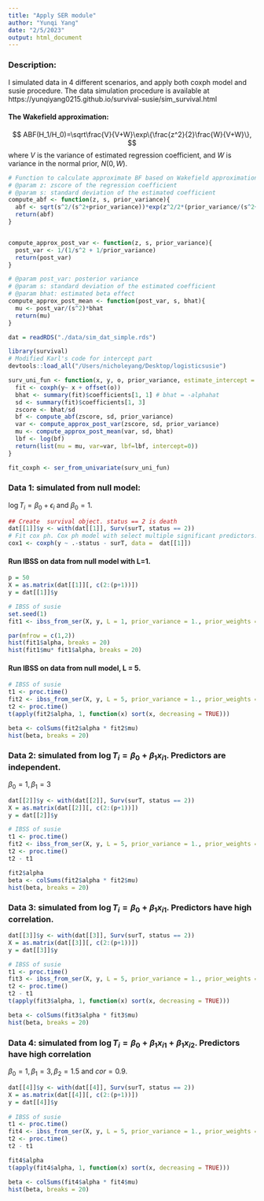 ```yaml
---
title: "Apply SER module"
author: "Yunqi Yang"
date: "2/5/2023"
output: html_document
---
```

### Description:

I simulated data in 4 different scenarios, and apply both coxph model and susie procedure. The data simulation procedure is available at https://yunqiyang0215.github.io/survival-susie/sim_survival.html


#### The Wakefield approximation:
$$
ABF(H_1/H_0)=\sqrt\frac{V}{V+W}\exp\{\frac{z^2}{2}\frac{W}{V+W}\},
$$
where $V$ is the variance of estimated regression coefficient, and $W$ is variance in the normal prior, $N(0,W)$. 

```r
# Function to calculate approximate BF based on Wakefield approximation
# @param z: zscore of the regression coefficient
# @param s: standard deviation of the estimated coefficient
compute_abf <- function(z, s, prior_variance){
  abf <- sqrt(s^2/(s^2+prior_variance))*exp(z^2/2*(prior_variance/(s^2+prior_variance)))
  return(abf)
}


compute_approx_post_var <- function(z, s, prior_variance){
  post_var <- 1/(1/s^2 + 1/prior_variance)
  return(post_var)
}

# @param post_var: posterior variance
# @param s: standard deviation of the estimated coefficient
# @param bhat: estimated beta effect
compute_approx_post_mean <- function(post_var, s, bhat){
  mu <- post_var/(s^2)*bhat
  return(mu)
}

```

```r
dat = readRDS("./data/sim_dat_simple.rds")

library(survival)
# Modified Karl's code for intercept part
devtools::load_all("/Users/nicholeyang/Desktop/logisticsusie")
```

```r
surv_uni_fun <- function(x, y, o, prior_variance, estimate_intercept = 0, ...){
  fit <- coxph(y~ x + offset(o))
  bhat <- summary(fit)$coefficients[1, 1] # bhat = -alphahat
  sd <- summary(fit)$coefficients[1, 3]
  zscore <- bhat/sd
  bf <- compute_abf(zscore, sd, prior_variance)
  var <- compute_approx_post_var(zscore, sd, prior_variance)
  mu <- compute_approx_post_mean(var, sd, bhat)
  lbf <- log(bf)
  return(list(mu = mu, var=var, lbf=lbf, intercept=0))
}

fit_coxph <- ser_from_univariate(surv_uni_fun)
```



### Data 1: simulated from null model:
$\log T_i =\beta_0+\epsilon_i$ and $\beta_0 = 1$.

```r
## Create  survival object. status == 2 is death
dat[[1]]$y <- with(dat[[1]], Surv(surT, status == 2))
# Fit cox ph. Cox ph model with select multiple significant predictors..
cox1 <- coxph(y ~ .-status - surT, data =  dat[[1]])
```

#### Run IBSS on data from null model with L=1.
```r
p = 50
X = as.matrix(dat[[1]][, c(2:(p+1))])
y = dat[[1]]$y
```

```r
# IBSS of susie
set.seed(1)
fit1 <- ibss_from_ser(X, y, L = 1, prior_variance = 1., prior_weights = rep(1/p, p), tol = 1e-3, maxit = 500, estimate_intercept = TRUE, ser_function = fit_coxph)
```

```r
par(mfrow = c(1,2))
hist(fit1$alpha, breaks = 20)
hist(fit1$mu* fit1$alpha, breaks = 20)
```

#### Run IBSS on data from null model, L = 5.
```r
# IBSS of susie
t1 <- proc.time()
fit2 <- ibss_from_ser(X, y, L = 5, prior_variance = 1., prior_weights = rep(1/p, p), tol = 1e-3, maxit = 50, estimate_intercept = TRUE, ser_function = fit_coxph)
t2 <- proc.time()
t(apply(fit2$alpha, 1, function(x) sort(x, decreasing = TRUE)))
```

```r
beta <- colSums(fit2$alpha * fit2$mu)
hist(beta, breaks = 20)
```

### Data 2: simulated from $\log T_i=\beta_0 + \beta_1x_{i1}$. Predictors are independent. 

$\beta_0 = 1, \beta_1 = 3$
```r
dat[[2]]$y <- with(dat[[2]], Surv(surT, status == 2))
X = as.matrix(dat[[2]][, c(2:(p+1))])
y = dat[[2]]$y

# IBSS of susie
t1 <- proc.time()
fit2 <- ibss_from_ser(X, y, L = 5, prior_variance = 1., prior_weights = rep(1/p, p), tol = 1e-3, maxit = 500, estimate_intercept = TRUE, ser_function = fit_coxph)
t2 <- proc.time()
t2 - t1
```

```r
fit2$alpha
beta <- colSums(fit2$alpha * fit2$mu)
hist(beta, breaks = 20)
```


### Data 3: simulated from $\log T_i=\beta_0 + \beta_1x_{i1}$. Predictors have high correlation. 


```r
dat[[3]]$y <- with(dat[[3]], Surv(surT, status == 2))
X = as.matrix(dat[[3]][, c(2:(p+1))])
y = dat[[3]]$y

# IBSS of susie
t1 <- proc.time()
fit3 <- ibss_from_ser(X, y, L = 5, prior_variance = 1., prior_weights = rep(1/p, p), tol = 1e-3, maxit = 500, estimate_intercept = TRUE, ser_function = fit_coxph)
t2 <- proc.time()
t2 - t1
t(apply(fit3$alpha, 1, function(x) sort(x, decreasing = TRUE)))
```

```r
beta <- colSums(fit3$alpha * fit3$mu)
hist(beta, breaks = 20)
```


### Data 4: simulated from $\log T_i=\beta_0 + \beta_1x_{i1} + \beta_1x_{i2}$. Predictors have high correlation

$\beta_0 = 1, \beta_1 = 3, \beta_2 = 1.5$ and $cor=0.9$.
```r
dat[[4]]$y <- with(dat[[4]], Surv(surT, status == 2))
X = as.matrix(dat[[4]][, c(2:(p+1))])
y = dat[[4]]$y
 
# IBSS of susie
t1 <- proc.time()
fit4 <- ibss_from_ser(X, y, L = 5, prior_variance = 1., prior_weights = rep(1/p, p), tol = 1e-3, maxit = 500, estimate_intercept = TRUE, ser_function = fit_coxph)
t2 <- proc.time()
t2 - t1

```

```r
fit4$alpha
t(apply(fit4$alpha, 1, function(x) sort(x, decreasing = TRUE)))
```

```r
beta <- colSums(fit4$alpha * fit4$mu)
hist(beta, breaks = 20)
```

